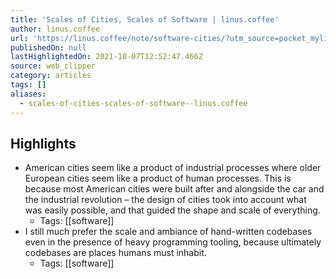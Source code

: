 ```yaml
---
title: 'Scales of Cities, Scales of Software | linus.coffee'
author: linus.coffee
url: 'https://linus.coffee/note/software-cities/?utm_source=pocket_mylist'
publishedOn: null
lastHighlightedOn: 2021-10-07T12:52:47.466Z
source: web_clipper
category: articles
tags: []
aliases:
  - scales-of-cities-scales-of-software--linus.coffee
---
```

## Highlights
- American cities seem like a product of industrial processes where older European cities seem like a product of human processes. This is because most American cities were built after and alongside the car and the industrial revolution – the design of cities took into account what was easily possible, and that guided the shape and scale of everything.
    - Tags: [[software]] 
- I still much prefer the scale and ambiance of hand-written codebases even in the presence of heavy programming tooling, because ultimately codebases are places humans must inhabit.
    - Tags: [[software]]
